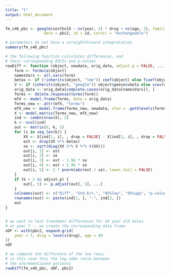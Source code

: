```yaml
---
title: "t"
output: html_document
---
```


```r
fm_s46_pbc <- geeglm(serCholD ~ ns(year, 3) * drug + ns(age, 3), family = binomial, 
                 data = pbc2, id = id, corstr = "exchangeable")

# parameters do not have a straightforward intepretation
summary(fm_s46_pbc)

# the following function calculates differences, and
# their corresponding 95CIs and p-values
rowDiff <- function (object, newdata, orig_data, adjust.p = FALSE, ...) {
    form <- formula(object)
    namesVars <- all.vars(form)
    betas <- if (!inherits(object, "lme")) coef(object) else fixef(object)
    V <- if (inherits(object, "geeglm")) object$geese$vbeta else vcov(object)
    orig_data <- orig_data[complete.cases(orig_data[namesVars]), ]
    Terms <- delete.response(terms(form))
    mfX <- model.frame(Terms, data = orig_data)
    Terms_new <- attr(mfX, "terms")
    mfX_new <- model.frame(Terms_new, newdata, xlev = .getXlevels(Terms, mfX))
    X <- model.matrix(Terms_new, mfX_new)
    ind <- combn(nrow(X), 2)
    k <- ncol(ind)
    out <- matrix(0, k, 5)
    for (i in seq_len(k)) {
        XX <- X[ind[1, i], , drop = FALSE] - X[ind[2, i], , drop = FALSE]
        est <- drop(XX %*% betas)
        se <- sqrt(diag(XX %*% V %*% t(XX)))
        out[i, 1] <- est
        out[i, 2] <- se
        out[i, 3] <- est - 1.96 * se
        out[i, 4] <- est + 1.96 * se
        out[i, 5] <- 2 * pnorm(abs(est / se), lower.tail = FALSE)
    }
    if (k > 2 && adjust.p) {
        out[, 5] <- p.adjust(out[, 5], ...)
    }
    colnames(out) <- c("Diff", "Std.Err.", "95%low", "95%upp", "p-value")
    rownames(out) <- paste(ind[1, ], "-", ind[2, ])
    out
}


# we want to test treatment differences for 49 year old males
# at year 7 -- we create the corresponding data frame
nDF <- with(pbc2, expand.grid(
    year = 7, drug = levels(drug), age = 49
))
nDF

# we compute the difference of the two rows;
# in this case this the log odds ratio between
# the aforementioned patients
rowDiff(fm_s46_pbc, nDF, pbc2)
```
